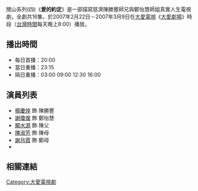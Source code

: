 {{電視節目信息框
| 名稱       = 愛的約定
| 圖片       = 
| 類型       = 大愛真實人生劇場
| 導演       = 章可中
| 編劇       = 許文鈴
| 演出       = 參見演員列表
| 製作人     = 陳慧玲、林玉清
| 監製     = 龐宜安
| 片頭曲     = 
| 片尾曲     = 
| 國家       = {{ROC-TW}}
| 語言       = [[國語|國語]]
| 集數       = 16集
| 每集長     = 分鐘
| 製作單位   = 
| 電視台     = [[大愛電視台|大愛電視台]]
| 播出國家   = {{TWN}}
| 開始       = 2007年2月22日
| 結束       = 2007年3月9日
}}
關山系列(四)《'''愛的約定'''》是一部描寫慈濟陳勝豐師兄與鄭怡慧師姐真實人生電視劇，全劇共16集，於2007年2月22日－2007年3月9日在[[大愛電視|大愛電視]]《[[大愛劇場|大愛劇場]]》時段（[[台灣時間|台灣時間]]每天晚上8:00）播放。

==播出時間==
*每日首播：20:00
*當日重播：23:15
*隔日重播：03:00 09:00 12:30 16:00

== 演員列表 ==

* [[楊慶煌|楊慶煌]] 飾 陳勝豐
* [[謝瓊煖|謝瓊煖]] 飾 鄭怡慧
* [[闞水源|闞水源]] 飾 陳父
* [[陳淑芳|陳淑芳]] 飾 陳母
* [[謝月霞|謝月霞]] 飾 鄭母
* 

==相關連結==

{{電視節目的變遷
|電視台=[[大愛電視台|大愛電視台]]
|播放檔次=八點檔（每天晚上8:00）節目
|節目名稱='''關山系列(四)-愛的約定'''<br />2007年2月22日－2007年3月9日
|上一節目='''關山系列(三)-'''[[恰似你眼中的溫柔|恰似你眼中的溫柔]] <br />2007年2月13日－2007年2月21日
|下一節目='''關山系列(五)-'''[[晚晴|晚晴]] <br />2007年3月10日－2007年3月22日
}}
{{大愛劇場}}
[[Category:大愛電視劇|Category:大愛電視劇]]